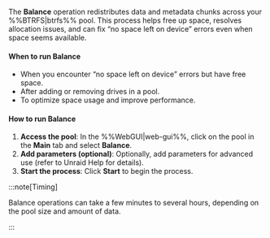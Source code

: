 The **Balance** operation redistributes data and metadata chunks across your %%BTRFS|btrfs%% pool. This process helps free up space, resolves allocation issues, and can fix “no space left on device” errors even when space seems available.

<h4>When to run Balance</h4>

- When you encounter “no space left on device” errors but have free space.
- After adding or removing drives in a pool.
- To optimize space usage and improve performance.

<h4>How to run Balance</h4>

1. **Access the pool**: In the %%WebGUI|web-gui%%, click on the pool in the **Main** tab and select **Balance**.
2. **Add parameters (optional)**: Optionally, add parameters for advanced use (refer to Unraid Help for details).
3. **Start the process**: Click **Start** to begin the process.

:::note[Timing]

Balance operations can take a few minutes to several hours, depending on the pool size and amount of data.

:::
